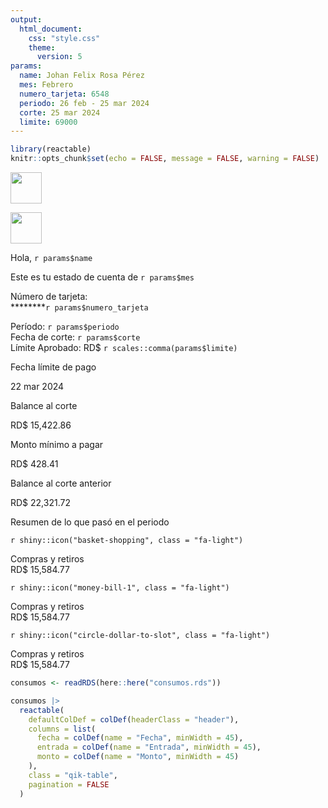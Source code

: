 ```yaml
---
output:
  html_document:
    css: "style.css"
    theme:
      version: 5
params:
  name: Johan Felix Rosa Pérez
  mes: Febrero
  numero_tarjeta: 6548
  periodo: 26 feb - 25 mar 2024
  corte: 25 mar 2024
  limite: 69000
---
```


```r
library(reactable)
knitr::opts_chunk$set(echo = FALSE, message = FALSE, warning = FALSE)
```

<!--------------------    Document brand banner     -------------------->

:::{#banner .d-flex .justify-content-between .align-items-center .my-3}

![](../assets/logo_qik.png){width=50px}

![](../assets/logo_mastercard.svg){width=50px}
:::

<!--------------------    Costumer information     -------------------->

:::{#header .d-flex .justify-content-between}
:::{#header-left}
<spam class="fs-2 fw-bold"> Hola, `r params$name`</spam>

<spam class="fs-6">Este es tu estado de cuenta de `r params$mes`</spam>

<spam class="small">Número de tarjeta:</spam> <br>
<spam class="small">\*\*\*\*\*\*\*\*`r params$numero_tarjeta`</spam>
:::

:::{#header-right .text-end}
<spam class="text-end small">Período: `r params$periodo`</spam> <br>
<spam class="text-end small fw-bold">Fecha de corte: `r params$corte`</spam> <br>
<spam class="text-end small">Límite Aprobado: RD$ `r scales::comma(params$limite)`</spam>
:::
:::

<!--------------------    Cashflow Summary     -------------------->

:::{#cashflow-summary .d-flex .p-4 .bg-light .border .rounded-1}

:::{.cf-summary-section .flex-grow-1 .text-center .divider-right}
<span class="cf-title small">Fecha límite de pago</span>

<span class="cf-content fw-bold">22 mar 2024</span>
:::

:::{.cf-summary-section .flex-grow-1 .text-center .divider-right}
<span class="cf-title small">Balance al corte</span>

<span class="cf-content fw-bold">RD$ 15,422.86</span>
:::

:::{.cf-summary-section .flex-grow-1 .text-center .divider-right}
<span class="cf-title small">Monto mínimo a pagar</span>

<span class="cf-content fw-bold">RD$ 428.41</span>
:::

:::{.cf-summary-section .flex-grow-1 .text-center}
<span class="cf-title small">Balance al corte anterior</span>

<span class="cf-content fw-bold">RD$ 22,321.72</span>
:::
:::

<!---------------------------------------------------------------->

<span class= "text-center"> Resumen de lo que pasó en el periodo </span>


<!-------------------- Banner con iconos ------------------------->

:::{.general-summary .border .d-flex .p-3    .rounded-1}

::: {.summary-section .d-flex .flex-grow-1 .gap-1}
<div class="border rounded-1 px-3 d-flex align-items-center">`r shiny::icon("basket-shopping", class = "fa-light")`</div>
::: {.summary-details}
<span class="cf-title">Compras y retiros</span><br>
RD$ 15,584.77
:::
:::

::: {.summary-section .d-flex .flex-grow-1 .gap-1}
<div class="border rounded-1 px-3 d-flex align-items-center">`r shiny::icon("money-bill-1", class = "fa-light")`</div>
::: {.summary-details}
<span class="cf-title">Compras y retiros</span><br>
RD$ 15,584.77
:::
:::

::: {.summary-section .d-flex .flex-grow-1 .gap-1}
<div class="border rounded-1 px-3 d-flex align-items-center">`r shiny::icon("circle-dollar-to-slot", class = "fa-light")`</div>
::: {.summary-details}
<span class="cf-title">Compras y retiros</span><br>
RD$ 15,584.77
:::
:::

:::

<!-------------------- table ------------------------->
```r
consumos <- readRDS(here::here("consumos.rds"))
```

```r
consumos |>
  reactable(
    defaultColDef = colDef(headerClass = "header"),
    columns = list(
      fecha = colDef(name = "Fecha", minWidth = 45),
      entrada = colDef(name = "Entrada", minWidth = 45),
      monto = colDef(name = "Monto", minWidth = 45)
    ),
    class = "qik-table",
    pagination = FALSE
  )
```

